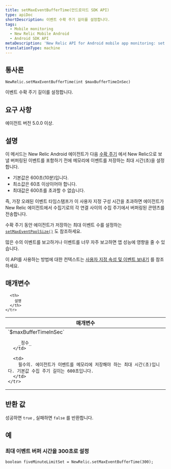 ```yaml
---
title: setMaxEventBufferTime(안드로이드 SDK API)
type: apiDoc
shortDescription: 이벤트 수확 주기 길이를 설정합니다.
tags:
  - Mobile monitoring
  - New Relic Mobile Android
  - Android SDK API
metaDescription: 'New Relic API for Android mobile app monitoring: set maximum time agent will store events in memory.'
translationType: machine
---
```


## 통사론

```
NewRelic.setMaxEventBufferTime(int $maxBufferTimeInSec)
```

이벤트 수확 주기 길이를 설정합니다.

## 요구 사항

에이전트 버전 5.0.0 이상.

## 설명

이 메서드는 New Relic Android 에이전트가 다음 [수확 주기](/docs/apm/new-relic-apm/getting-started/glossary#harvest-cycle) 에서 New Relic으로 보낼 버퍼링된 이벤트를 포함하기 전에 메모리에 이벤트를 저장하는 최대 시간(초)을 설정합니다.

* 기본값은 600초(10분)입니다.
* 최소값은 60초 이상이어야 합니다.
* 최대값은 600초를 초과할 수 없습니다.

즉, 가장 오래된 이벤트 타임스탬프가 이 사용자 지정 구성 시간을 초과하면 에이전트가 New Relic 에이전트에서 수집기로의 각 연결 사이의 수집 주기에서 버퍼링된 콘텐츠를 전송합니다.

수확 주기 동안 에이전트가 저장하는 최대 이벤트 수를 설정하는 [`setMaxEventPoolSize()`](/docs/mobile-monitoring/new-relic-mobile-android/android-sdk-api/setmaxeventpoolsize-android-sdk-api) 도 참조하세요.

<Callout variant="important">
  많은 수의 이벤트를 보고하거나 이벤트를 너무 자주 보고하면 앱 성능에 영향을 줄 수 있습니다.
</Callout>

이 API를 사용하는 방법에 대한 컨텍스트는 [사용자 지정 속성 및 이벤트 보내기](/docs/mobile-monitoring/new-relic-mobile-android/install-configure/work-android-sdk-api#attributes-events-insights) 를 참조하세요.

## 매개변수

<table>
  <thead>
    <tr>
      <th width="25%">
        매개변수
      </th>

      <th>
        설명
      </th>
    </tr>
  </thead>

  <tbody>
    <tr>
      <td>
        `$maxBufferTimeInSec`

        _정수_
      </td>

      <td>
        필수의. 에이전트가 이벤트를 메모리에 저장해야 하는 최대 시간(초)입니다. 기본값 수집 주기 길이는 600초입니다.
      </td>
    </tr>
  </tbody>
</table>

## 반환 값

성공하면 `true` , 실패하면 `false` 를 반환합니다.

## 예

### 최대 이벤트 버퍼 시간을 300초로 설정

```
boolean fiveMinuteLimitSet = NewRelic.setMaxEventBufferTime(300);
```